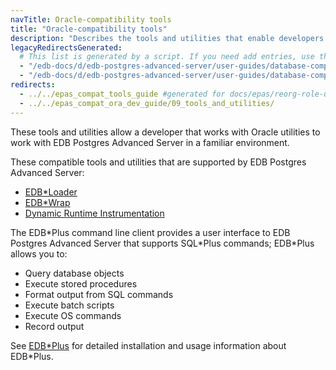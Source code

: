 ```yaml
---
navTitle: Oracle-compatibility tools
title: "Oracle-compatibility tools"
description: "Describes the tools and utilities that enable developers working with Oracle utilities to work with EDB Postgres Advanced Server in a familiar environment"
legacyRedirectsGenerated:
  # This list is generated by a script. If you need add entries, use the `legacyRedirects` key.
  - "/edb-docs/d/edb-postgres-advanced-server/user-guides/database-compatibility-for-oracle-developers-tools-and-utilities-guide/9.6/DB_Compat_for_Oracle_Dev_Tools_Guide.1.01.html"
  - "/edb-docs/d/edb-postgres-advanced-server/user-guides/database-compatibility-for-oracle-developers-tools-and-utilities-guide/9.6/toc.html"
redirects:
  - ../../epas_compat_tools_guide #generated for docs/epas/reorg-role-use-case-mode
  - ../../epas_compat_ora_dev_guide/09_tools_and_utilities/
---
```


<div id="introduction" class="registered_link"></div>

These tools and utilities allow a developer that works with Oracle utilities to work with EDB Postgres Advanced Server in a familiar environment.

These compatible tools and utilities that are supported by EDB Postgres Advanced Server:

-   [EDB\*Loader](../../database_administration/02_edb_loader/)
-   [EDB\*Wrap](../../epas_security_guide/03_edb_wrap/)
-   [Dynamic Runtime Instrumentation](../../managing_performance/04_dynamic_runtime_instrumentation_tools_architecture_DRITA/)

The EDB\*Plus command line client provides a user interface to EDB Postgres Advanced Server that supports SQL\*Plus commands; EDB\*Plus allows you to:

-   Query database objects
-   Execute stored procedures
-   Format output from SQL commands
-   Execute batch scripts
-   Execute OS commands
-   Record output

See [EDB\*Plus](/edb_plus/latest/) for detailed installation and usage information about EDB\*Plus.
